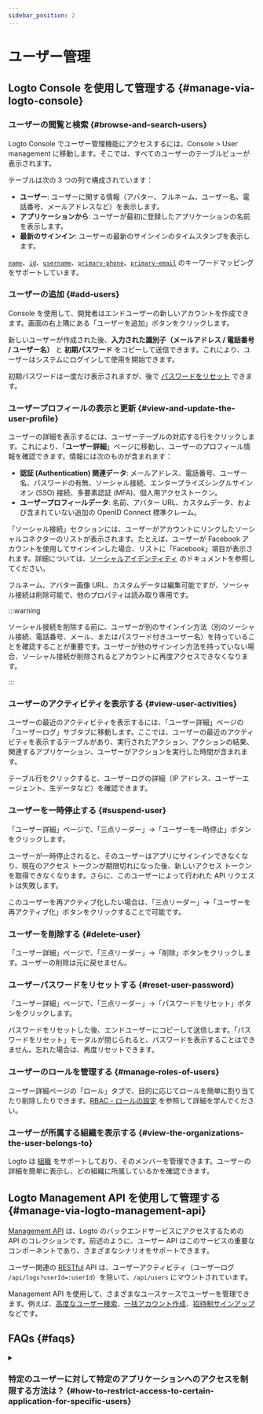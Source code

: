 ```yaml
---
sidebar_position: 2
---
```


# ユーザー管理

## Logto Console を使用して管理する \{#manage-via-logto-console}

### ユーザーの閲覧と検索 \{#browse-and-search-users}

Logto Console でユーザー管理機能にアクセスするには、<CloudLink to="/users">Console > User management</CloudLink> に移動します。そこでは、すべてのユーザーのテーブルビューが表示されます。

テーブルは次の 3 つの列で構成されています：

- **ユーザー**: ユーザーに関する情報（アバター、フルネーム、ユーザー名、電話番号、メールアドレスなど）を表示します。
- **アプリケーションから**: ユーザーが最初に登録したアプリケーションの名前を表示します。
- **最新のサインイン**: ユーザーの最新のサインインのタイムスタンプを表示します。

[`name`](/user-management/user-data#name)、[`id`](/user-management/user-data#id)、[`username`](/user-management/user-data#username)、[`primary-phone`](/user-management/user-data#primary_phone)、[`primary-email`](/user-management/user-data#primary_email) のキーワードマッピングをサポートしています。

### ユーザーの追加 \{#add-users}

Console を使用して、開発者はエンドユーザーの新しいアカウントを作成できます。画面の右上隅にある「ユーザーを追加」ボタンをクリックします。

新しいユーザーが作成された後、**入力された識別子（メールアドレス / 電話番号 / ユーザー名）** と **初期パスワード** をコピーして送信できます。これにより、ユーザーはシステムにログインして使用を開始できます。

初期パスワードは一度だけ表示されますが、後で [パスワードをリセット](/end-user-flows/sign-up-and-sign-in/reset-password) できます。

### ユーザープロフィールの表示と更新 \{#view-and-update-the-user-profile}

ユーザーの詳細を表示するには、ユーザーテーブルの対応する行をクリックします。これにより、「**ユーザー詳細**」ページに移動し、ユーザーのプロフィール情報を確認できます。情報には次のものが含まれます：

- **認証 (Authentication) 関連データ**: メールアドレス、電話番号、ユーザー名、パスワードの有無、ソーシャル接続、エンタープライズシングルサインオン (SSO) 接続、多要素認証 (MFA)、個人用アクセストークン。
- **ユーザープロフィールデータ**: 名前、アバター URL、カスタムデータ、および含まれていない追加の OpenID Connect 標準クレーム。

「ソーシャル接続」セクションには、ユーザーがアカウントにリンクしたソーシャルコネクターのリストが表示されます。たとえば、ユーザーが Facebook アカウントを使用してサインインした場合、リストに「Facebook」項目が表示されます。詳細については、[ソーシャルアイデンティティ](/user-management/user-data/#social-identities) のドキュメントを参照してください。

フルネーム、アバター画像 URL、カスタムデータは編集可能ですが、ソーシャル接続は削除可能で、他のプロパティは読み取り専用です。

:::warning

ソーシャル接続を削除する前に、ユーザーが別のサインイン方法（別のソーシャル接続、電話番号、メール、またはパスワード付きユーザー名）を持っていることを確認することが重要です。ユーザーが他のサインイン方法を持っていない場合、ソーシャル接続が削除されるとアカウントに再度アクセスできなくなります。

:::

### ユーザーのアクティビティを表示する \{#view-user-activities}

ユーザーの最近のアクティビティを表示するには、「ユーザー詳細」ページの「ユーザーログ」サブタブに移動します。ここでは、ユーザーの最近のアクティビティを表示するテーブルがあり、実行されたアクション、アクションの結果、関連するアプリケーション、ユーザーがアクションを実行した時間が含まれます。

テーブル行をクリックすると、ユーザーログの詳細（IP アドレス、ユーザーエージェント、生データなど）を確認できます。

### ユーザーを一時停止する \{#suspend-user}

「ユーザー詳細」ページで、「三点リーダー」->「ユーザーを一時停止」ボタンをクリックします。

ユーザーが一時停止されると、そのユーザーはアプリにサインインできなくなり、現在のアクセス トークンが期限切れになった後、新しいアクセス トークンを取得できなくなります。さらに、このユーザーによって行われた API リクエストは失敗します。

このユーザーを再アクティブ化したい場合は、「三点リーダー」->「ユーザーを再アクティブ化」ボタンをクリックすることで可能です。

### ユーザーを削除する \{#delete-user}

「ユーザー詳細」ページで、「三点リーダー」->「削除」ボタンをクリックします。ユーザーの削除は元に戻せません。

### ユーザーパスワードをリセットする \{#reset-user-password}

「ユーザー詳細」ページで、「三点リーダー」->「パスワードをリセット」ボタンをクリックします。

パスワードをリセットした後、エンドユーザーにコピーして送信します。「パスワードをリセット」モーダルが閉じられると、パスワードを表示することはできません。忘れた場合は、再度リセットできます。

### ユーザーのロールを管理する \{#manage-roles-of-users}

ユーザー詳細ページの「ロール」タブで、目的に応じてロールを簡単に割り当てたり削除したりできます。[RBAC - ロールの設定](/authorization/role-based-access-control/configure-roles) を参照して詳細を学んでください。

### ユーザーが所属する組織を表示する \{#view-the-organizations-the-user-belongs-to}

Logto は [組織](/organizations/organization-management) をサポートしており、そのメンバーを管理できます。ユーザーの詳細を簡単に表示し、どの組織に所属しているかを確認できます。

## Logto Management API を使用して管理する \{#manage-via-logto-management-api}

[Management API](/concepts/core-service/#management-api) は、Logto のバックエンドサービスにアクセスするための API のコレクションです。前述のように、ユーザー API はこのサービスの重要なコンポーネントであり、さまざまなシナリオをサポートできます。

ユーザー関連の [RESTful](https://en.wikipedia.org/wiki/Representational_state_transfer) API は、ユーザーアクティビティ（ユーザーログ `/api/logs?userId=:userId`）を除いて、`/api/users` にマウントされています。

Management API を使用して、さまざまなユースケースでユーザーを管理できます。例えば、[高度なユーザー検索](/user-management/advanced-user-search)、[一括アカウント作成](https://openapi.logto.io/operation/operation-createuser)、[招待制サインアップ](/end-user-flows/sign-up-and-sign-in/disable-user-registration) などです。

## FAQs \{#faqs}

<details>

<summary>

### 特定のユーザーに対して特定のアプリケーションへのアクセスを制限する方法は？ \{#how-to-restrict-access-to-certain-application-for-specific-users}

</summary>

Logto の [Omni-sign-in](https://logto.io/products/omni-sign-in) の性質上、認証 (Authentication) 前に特定のアプリケーションへのユーザーアクセスを制限するようには設計されていません。
ただし、アプリケーション固有のユーザーロールと権限を設計して API リソースを保護し、ユーザーがサインインに成功した後に API アクセス時に権限を検証することは可能です。
詳細については、認可 (Authorization): [ロールベースのアクセス制御](/authorization/role-based-access-control) を参照してください。

</details>
